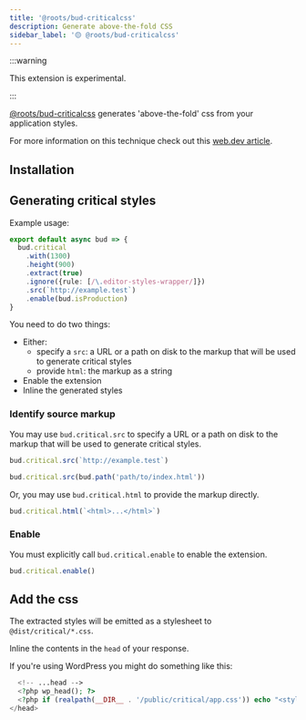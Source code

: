 ```yaml
---
title: '@roots/bud-criticalcss'
description: Generate above-the-fold CSS
sidebar_label: '🟡 @roots/bud-criticalcss'
---
```



:::warning

This extension is experimental.

:::

[@roots/bud-criticalcss](/extensions/bud-criticalcss) generates 'above-the-fold' css from your application styles.

For more information on this technique check out this [web.dev article](https://web.dev/extract-critical-css/).

## Installation

<Install packages="@roots/bud-criticalcss" />

## Generating critical styles

Example usage:

```ts title="bud.config.mjs"
export default async bud => {
  bud.critical
    .with(1300)
    .height(900)
    .extract(true)
    .ignore({rule: [/\.editor-styles-wrapper/]})
    .src(`http://example.test`)
    .enable(bud.isProduction)
}
```

You need to do two things:

- Either:
  - specify a `src`: a URL or a path on disk to the markup that will be used to generate critical styles
  - provide `html`: the markup as a string
- Enable the extension
- Inline the generated styles

### Identify source markup

You may use `bud.critical.src` to specify a URL or a path on disk to the markup that will be used to generate critical styles.

```ts title="bud.config.mjs"
bud.critical.src(`http://example.test`)
```

```ts title="bud.config.mjs"
bud.critical.src(bud.path('path/to/index.html'))
```

Or, you may use `bud.critical.html` to provide the markup directly.

```ts title="bud.config.mjs"
bud.critical.html(`<html>...</html>`)
```

### Enable

You must explicitly call `bud.critical.enable` to enable the extension.

```ts title="bud.config.mjs"
bud.critical.enable()
```

## Add the css

The extracted styles will be emitted as a stylesheet to `@dist/critical/*.css`.

Inline the contents in the `head` of your response.

If you're using WordPress you might do something like this:

```php
  <!-- ...head -->
  <?php wp_head(); ?>
  <?php if (realpath(__DIR__ . '/public/critical/app.css')) echo "<style>" . file_get_contents(__DIR__ . '/public/critical/app.css') . "</style>"; ?>
</head>
```
